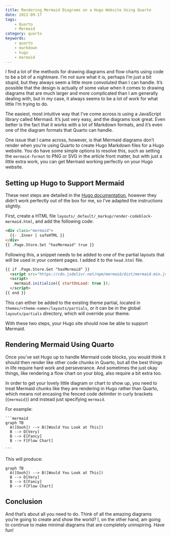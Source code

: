 ```yaml
---
title: Rendering Mermaid Diagrams on a Hugo Website Using Quarto
date: 2022-09-17
tags:
    - Quarto
    - Mermaid
category: quarto
keywords:
    - quarto
    - markdown
    - hugo
    - mermaid
---
```


I find a lot of the methods for drawing diagrams and flow charts using code to be a bit of a nightmare. I'm not sure what it is, perhaps I'm just a bit stupid, but they always seem a little more convoluted than I can handle. It's possible that the design is actually of some value when it comes to drawing diagrams that are much larger and more complicated than I am generally dealing with, but in my case, it always seems to be a lot of work for what little I'm trying to do.

The easiest, most intuitive way that I've come across is using a JavaScript library called Mermaid. It's just very easy, and the diagrams look great. Even better is the fact that it works with a lot of Markdown formats, and it's even one of the diagram formats that Quarto can handle. 

One issue that I came across, however, is that Mermaid diagrams don't render when you're using Quarto to create Hugo Markdown files for a Hugo website. You do have some simple options to resolve this, such as setting the ```mermaid-format``` to PNG or SVG in the article front matter, but with just a little extra work, you can get Mermaid working perfectly on your Hugo website. 

## Setting up Hugo to Support Mermaid

These next steps are detailed in the [Hugo documentation](https://gohugo.io/content-management/diagrams/), however they didn't work perfectly out of the box for me, so I've adapted the instructions slightly.

First, create a HTML file `layouts/_default/_markup/render-codeblock-mermaid.html`, and add the following code:

```html
<div class="mermaid">
  {{- .Inner | safeHTML }}
</div>
{{ .Page.Store.Set "hasMermaid" true }}
```
Following this, a snippet needs to be added to one of the partial layouts that will be used in your content pages. I added it to the `head.html` file.

```html
{{ if .Page.Store.Get "hasMermaid" }}
  <script src="https://cdn.jsdelivr.net/npm/mermaid/dist/mermaid.min.js"></script>
  <script>
    mermaid.initialize({ startOnLoad: true });
  </script>
{{ end }}
```
This can either be added to the existing theme partial, located in `themes/<theme-name>/layouts/partials`, or it can be in the global `layouts/partials` directory, which will override your theme.

With these two steps, your Hugo site should now be able to support Mermaid.

## Rendering Mermaid Using Quarto

Once you've set Hugo up to handle Mermaid code blocks, you would think it should then render like other code chunks in Quarto, but all the best things in life require hard work and perseverance. And sometimes the just okay things, like rendering a flow chart on your blog, also require a bit extra too.  

In order to get your lovely little diagram or chart to show up, you need to treat Mermaid chunks like they are rendering in Hugo rather than Quarto, which means not encasing the fenced code delimiter in curly brackets (```{mermaid}```) and instead just specifying ```mermaid```. 

For example:

````
```mermaid
graph TB
  A([Oooh]) --> B([Would You Look at This])
  B --> D[Very]
  B --> E[Fancy]
  B --> F[Flow Chart]

```
````

This will produce:

```mermaid
graph TB
  A([Oooh]) --> B([Would You Look at This])
  B --> D[Very]
  B --> E[Fancy]
  B --> F[Flow Chart]

```
## Conclusion

And that's about all you need to do. Think of all the amazing diagrams you're going to create and show the world? I, on the other hand, am going to continue to make minimal diagrams that are completely uninspiring. Have fun!